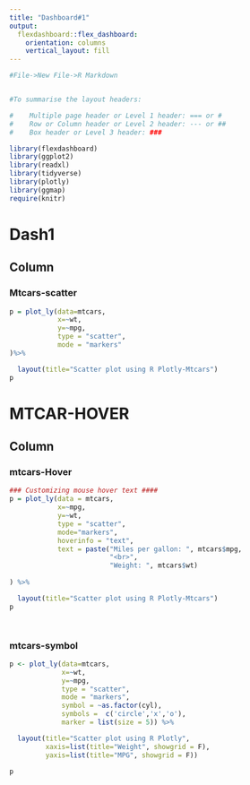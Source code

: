 ---
title: "Dashboard#1"
output: 
  flexdashboard::flex_dashboard:
    orientation: columns
    vertical_layout: fill
---

```{r setup, include=FALSE}
#File->New File->R Markdown


#To summarise the layout headers:

#    Multiple page header or Level 1 header: === or #
#    Row or Column header or Level 2 header: --- or ##
#    Box header or Level 3 header: ###

library(flexdashboard)
library(ggplot2)
library(readxl)
library(tidyverse)
library(plotly)
library(ggmap)
require(knitr)
```


Dash1 {data-icon="fa-globe"}
==============================
Column {data-width=250}
-------------------------------------

### Mtcars-scatter

```{r}
p = plot_ly(data=mtcars,
            x=~wt,
            y=~mpg,
            type = "scatter",
            mode = "markers"
)%>%

  layout(title="Scatter plot using R Plotly-Mtcars")
p
```


MTCAR-HOVER {data-icon="fa-user-plus"}
================================
Column {data-width=150}
----------------------------------------------

### mtcars-Hover

```{r}
### Customizing mouse hover text ####
p = plot_ly(data = mtcars,
            x=~mpg,
            y=~wt,
            type = "scatter",
            mode="markers",
            hoverinfo = "text",
            text = paste("Miles per gallon: ", mtcars$mpg,
                         "<br>",
                         "Weight: ", mtcars$wt)
            
) %>%

  layout(title="Scatter plot using R Plotly-Mtcars")
p




```

### mtcars-symbol

```{r}
p <- plot_ly(data=mtcars,
             x=~wt,
             y=~mpg,
             type = "scatter",
             mode = "markers",
             symbol = ~as.factor(cyl),
             symbols =  c('circle','x','o'),
             marker = list(size = 5)) %>%

  layout(title="Scatter plot using R Plotly",
         xaxis=list(title="Weight", showgrid = F),
         yaxis=list(title="MPG", showgrid = F))

p


```

